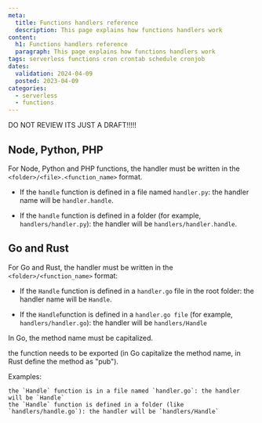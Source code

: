 ```yaml
---
meta:
  title: Functions handlers reference
  description: This page explains how functions handlers work
content:
  h1: Functions handlers reference
  paragraph: This page explains how functions handlers work
tags: serverless functions cron crontab schedule cronjob
dates:
  validation: 2024-04-09
  posted: 2023-04-09
categories:
  - serverless
  - functions
---
```


DO NOT REVIEW ITS JUST A DRAFT!!!!!

## Node, Python, PHP

For Node, Python and PHP functions, the handler must be written in the `<folder>/<file>.<function_name>` format.

- If the `handle` function is defined in a file named `handler.py`: the handler name will be `handler.handle`.

- If the `handle` function is defined in a folder (for example, `handlers/handler.py`): the handler will be `handlers/handler.handle`.

## Go and Rust

For Go and Rust, the handler must be written in the `<folder>/<function_name>` format: 

- If the `Handle` function is defined in a `handler.go` file in the root folder: the handler name will be `Handle`.

- If the `Handle`function is defined in a `handler.go file` (for example, `handlers/handler.go`): the handler will be `handlers/Handle`

<Message type="note">
  In Go, the method name must be capitalized.
</Message>


the function needs to be exported (in Go capitalize the method name, in Rust define the method as "pub").

Examples:

    the `Handle` function is in a file named `handler.go`: the handler will be `Handle`
    the `Handle` function is defined in a folder (like `handlers/handle.go`): the handler will be `handlers/Handle`
